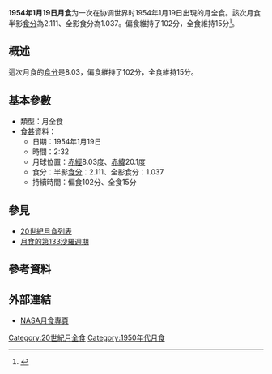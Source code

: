 {{Notability|time=2022-05-10T08:15:46+00:00}}
{{Infobox lunar eclipse
| date        = 1954年1月19日
| time        = 2:32
| nature     = 月全食
| saros       = 133
| gamma           = -0.436
| magnitude      = 半影食分：2.111<br/>全影食分：1.037
| par_duration   = 102分
| tot_duration    = 15分
| chart               = Lunar eclipse chart close-1954Jan19.png
}}
'''1954年1月19日月食'''为一次在协调世界时1954年1月19日出現的月全食。該次月食半影[[食分|食分]]為2.111、全影食分為1.037。偏食維持了102分，全食維持15分<ref name="nasa_catalog_list">{{cite web|url=http://eclipse.gsfc.nasa.gov/LEcat/LE1901-2000.html|title=Lunar Eclipses: 1901 to 2000|language=en|publisher=[[NASA|NASA]]|archiveurl=https://web.archive.org/web/20080331031357/http://eclipse.gsfc.nasa.gov/LEcat/LE1901-2000.html|archivedate=2008-03-31|deadurl=yes|accessdate=2016-09-10}}</ref>。

== 概述 ==
這次月食的[[食分|食分]]是8.03，偏食維持了102分，全食維持15分。

== 基本參數 ==
{{NoteUTC}}
* 類型：月全食
*[[食甚|食甚]]資料：
** 日期：1954年1月19日
** 時間：2:32
** 月球位置：[[赤經|赤經]]8.03度、[[赤緯|赤緯]]20.1度
** 食分：半影[[食分|食分]]：2.111、全影食分：1.037
** 持續時間：偏食102分、全食15分

== 參見 ==
{{portal box|天文學}}
* [[20世紀月食列表|20世紀月食列表]]
* [[月食的第133沙羅週期|月食的第133沙羅週期]]

== 參考資料 ==
{{reflist}}

== 外部連結 ==
* [http://eclipse.gsfc.nasa.gov/lunar.html NASA月食專頁]{{Wayback|url=http://eclipse.gsfc.nasa.gov/lunar.html |date=20181231235927 }}{{en icon}}
{{Lunar-eclipse-stub}}
{{月食}}

[[Category:20世紀月全食|Category:20世紀月全食]]
[[Category:1950年代月食|Category:1950年代月食]]